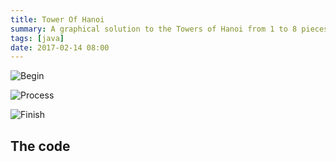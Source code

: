 ```yaml
---
title: Tower Of Hanoi
summary: A graphical solution to the Towers of Hanoi from 1 to 8 pieces in Java. Desktop application written in Java.
tags: [java]
date: 2017-02-14 08:00
---
```


![Begin](https://cloud.githubusercontent.com/assets/1444991/22934336/f5e5a0ae-f2a4-11e6-9e05-9809dba2acb3.png)

![Process](https://cloud.githubusercontent.com/assets/1444991/22934335/f5dda6d8-f2a4-11e6-9c97-73d7c58f9233.png)

![Finish](https://cloud.githubusercontent.com/assets/1444991/22934337/f5ea199a-f2a4-11e6-8b90-f620b98f16db.png)

## The code

<GitHub repo="TowerOfHanoi" />
